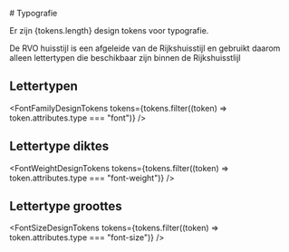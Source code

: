 

<!--
@license EUPL-1.2
Copyright (c) 2021 Community for NL Design System
-->

<Meta title="Algemeen/Design Tokens/Typografie" />

<Description># Typografie</Description>

<p>Er zijn {tokens.length} design tokens voor typografie.</p>
<p>
  De RVO huisstijl is een afgeleide van de Rijkshuisstijl en gebruikt daarom alleen lettertypen die beschikbaar zijn
  binnen de Rijkshuisstlijl
</p>

## Lettertypen

<FontFamilyDesignTokens tokens={tokens.filter((token) => token.attributes.type === "font")} />

## Lettertype diktes

<FontWeightDesignTokens tokens={tokens.filter((token) => token.attributes.type === "font-weight")} />

## Lettertype groottes

<FontSizeDesignTokens tokens={tokens.filter((token) => token.attributes.type === "font-size")} />
